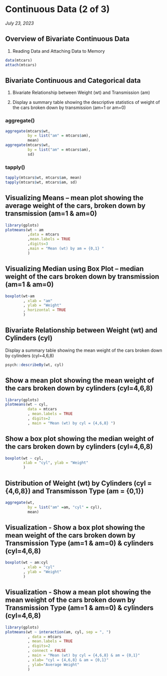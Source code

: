 # Continuous Data (2 of 3)

*July 23, 2023*

## Overview of Bivariate Continuous Data

1.  Reading Data and Attaching Data to Memory

```r
data(mtcars)
attach(mtcars)
```

## Bivariate Continuous and Categorical data

1.  Bivariate Relationship between Weight (wt) and Transmission (am)

2.  Display a summary table showing the descriptive statistics of weight of the cars broken down by transmission (am=1 or am=0)

### aggregate()

```r
aggregate(mtcars$wt, 
          by = list("am" = mtcars$am), 
          mean)
aggregate(mtcars$wt, 
          by = list("am" = mtcars$am), 
          sd)
```

### tapply()

```r
tapply(mtcars$wt, mtcars$am, mean)
tapply(mtcars$wt, mtcars$am, sd)
```

## Visualizing Means -- mean plot showing the average weight of the cars, broken down by transmission (am=1 & am=0)

```r
library(gplots)
plotmeans(wt ~ am
          ,data = mtcars
          ,mean.labels = TRUE
          ,digits=3
          ,main = "Mean (wt) by am = {0,1} "
          )
```

## Visualizing Median using Box Plot -- median weight of the cars broken down by transmission (am=1 & am=0)

```r
boxplot(wt~am
        , xlab = "am"
        , ylab = "Weight"
        , horizontal = TRUE
        )
```

## Bivariate Relationship between Weight (wt) and Cylinders (cyl)

Display a summary table showing the mean weight of the cars broken down by cylinders (cyl=4,6,8)

```r
psych::describeBy(wt, cyl)
```

## Show a mean plot showing the mean weight of the cars broken down by cylinders (cyl=4,6,8)

```r
library(gplots)
plotmeans(wt ~ cyl, 
          data = mtcars
          , mean.labels = TRUE
          , digits=2
          , main = "Mean (wt) by cyl = {4,6,8} ")
```

## Show a box plot showing the median weight of the cars broken down by cylinders (cyl=4,6,8)

```r
boxplot(wt ~ cyl, 
        xlab = "cyl", ylab = "Weight"
        )
```

## Distribution of Weight (wt) by Cylinders (cyl = {4,6,8}) and Transmisson Type (am = {0,1})

```r
aggregate(wt, 
          by = list("am" =am, "cyl" = cyl),
          mean)
```

## Visualization - Show a box plot showing the mean weight of the cars broken down by Transmission Type (am=1 & am=0) & cylinders (cyl=4,6,8)

```r
boxplot(wt ~ am:cyl
        , xlab = "cyl"
        , ylab = "Weight"
        )
```

## Visualization - Show a mean plot showing the mean weight of the cars broken down by Transmission Type (am=1 & am=0) & cylinders (cyl=4,6,8)

```r
library(gplots)
plotmeans(wt ~ interaction(am, cyl, sep = ", ")
          , data = mtcars
          , mean.labels = TRUE
          , digits=2
          , connect = FALSE
          , main = "Mean (wt) by cyl = {4,6,8} & am = {0,1}"
          , xlab= "cyl = {4,6,8} & am = {0,1}"
          , ylab="Average Weight"
          )
```

